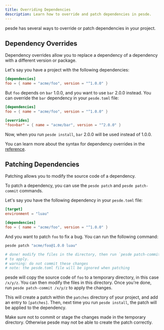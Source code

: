 ```yaml
---
title: Overriding Dependencies
description: Learn how to override and patch dependencies in pesde.
---
```



pesde has several ways to override or patch dependencies in your project.

## Dependency Overrides

Dependency overrides allow you to replace a dependency of a dependency with a
different version or package.

Let's say you have a project with the following dependencies:

```toml title="pesde.toml"
[dependencies]
foo = { name = "acme/foo", version = "^1.0.0" }
```

But `foo` depends on `bar` 1.0.0, and you want to use `bar` 2.0.0 instead. You
can override the `bar` dependency in your `pesde.toml` file:

```toml title="pesde.toml"
[dependencies]
foo = { name = "acme/foo", version = "^1.0.0" }

[overrides]
"foo>bar" = { name = "acme/bar", version = "^2.0.0" }
```

Now, when you run `pesde install`, `bar` 2.0.0 will be used instead of 1.0.0.

You can learn more about the syntax for dependency overrides in the
[reference](/reference/manifest#overrides).

## Patching Dependencies

Patching allows you to modify the source code of a dependency.

To patch a dependency, you can use the `pesde patch` and `pesde patch-commit`
commands.

Let's say you have the following dependency in your `pesde.toml` file:

```toml title="pesde.toml"
[target]
environment = "luau"

[dependencies]
foo = { name = "acme/foo", version = "^1.0.0" }
```

And you want to patch `foo` to fix a bug. You can run the following command:

```sh
pesde patch "acme/foo@1.0.0 luau"

# done! modify the files in the directory, then run `pesde patch-commit /x/y/z`
# to apply.
# warning: do not commit these changes
# note: the pesde.toml file will be ignored when patching
```

pesde will copy the source code of `foo` to a temporary directory, in this case
`/x/y/z`. You can then modify the files in this directory. Once you're done,
run `pesde patch-commit /x/y/z` to apply the changes.

This will create a patch within the `patches` directory of your project, and
add an entry to `[patches]`. Then, next time you run `pesde install`, the patch
will be applied to the dependency.

<Aside type="caution">

Make sure not to commit or stage the changes made in the temporary directory.
Otherwise pesde may not be able to create the patch correctly.

</Aside>
